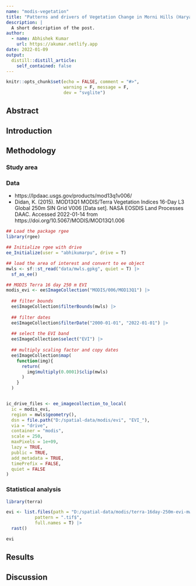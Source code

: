 ```yaml
---
name: "modis-vegetation"
title: "Patterns and drivers of Vegetation Change in Morni Hills (Haryana), India"
description: |
  A short description of the post.
author:
  - name: Abhishek Kumar
    url: https://akumar.netlify.app
date: 2022-01-09
output:
  distill::distill_article:
    self_contained: false
---
```


```r
knitr::opts_chunk$set(echo = FALSE, comment = "#>",
                      warning = F, message = F,
                      dev = "svglite")
```


## Abstract


## Introduction


## Methodology

### Study area

### Data

* https://lpdaac.usgs.gov/products/mod13q1v006/
* Didan, K. (2015). MOD13Q1 MODIS/Terra Vegetation Indices 16-Day L3 Global 250m SIN Grid V006 [Data set]. NASA EOSDIS Land Processes DAAC. Accessed 2022-01-14 from https://doi.org/10.5067/MODIS/MOD13Q1.006


```r
## Load the package rgee
library(rgee)

## Initialize rgee with drive
ee_Initialize(user = "abhikumarpu", drive = T)

## load the area of interest and convert to ee object
mwls <- sf::st_read("data/mwls.gpkg", quiet = T) |>
  sf_as_ee()

## MODIS Terra 16 day 250 m EVI
modis_evi <- ee$ImageCollection("MODIS/006/MOD13Q1") |>
  
  ## filter bounds
  ee$ImageCollection$filterBounds(mwls) |>
  
  ## filter dates
  ee$ImageCollection$filterDate("2000-01-01", "2022-01-01") |>
  
  ## select the EVI band
  ee$ImageCollection$select("EVI") |>
  
  ## multiply scaling factor and copy dates
  ee$ImageCollection$map(
    function(img){
      return(
        img$multiply(0.0001)$clip(mwls)
      )
    }
  )


ic_drive_files <- ee_imagecollection_to_local(
  ic = modis_evi,
  region = mwls$geometry(),
  dsn = file.path("D:/spatial-data/modis/evi", "EVI_"),
  via = "drive",
  container = "modis",
  scale = 250,
  maxPixels = 1e+09,
  lazy = TRUE,
  public = TRUE,
  add_metadata = TRUE,
  timePrefix = FALSE,
  quiet = FALSE
)

```

### Statistical analysis

```r
library(terra)

evi <- list.files(path = "D:/spatial-data/modis/terra-16day-250m-evi-mwls-2000-2021",
           pattern = ".tif$",
           full.names = T) |> 
  rast()

evi
```

## Results





## Discussion


